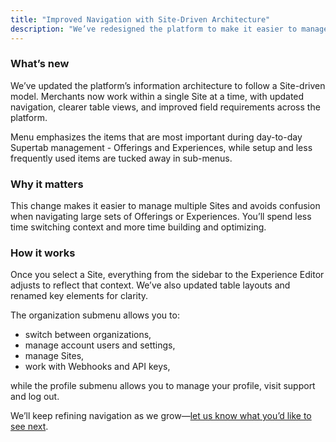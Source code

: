 ```yaml
---
title: "Improved Navigation with Site-Driven Architecture"
description: "We’ve redesigned the platform to make it easier to manage multiple Sites—so you can stay focused and find what you need faster. "
---
```


### **What’s new**

We’ve updated the platform’s information architecture to follow a Site-driven model. Merchants now work within a single Site at a time, with updated navigation, clearer table views, and improved field requirements across the platform.

Menu emphasizes the items that are most important during day-to-day Supertab management - Offerings and Experiences, while setup and less frequently used items are tucked away in sub-menus.

### **Why it matters**

This change makes it easier to manage multiple Sites and avoids confusion when navigating large sets of Offerings or Experiences. You’ll spend less time switching context and more time building and optimizing.

### **How it works**

Once you select a Site, everything from the sidebar to the Experience Editor adjusts to reflect that context. We’ve also updated table layouts and renamed key elements for clarity.

The organization submenu allows you to:

- switch between organizations,
- manage account users and settings,
- manage Sites,
- work with Webhooks and API keys,

while the profile submenu allows you to manage your profile, visit support and log out.

We’ll keep refining navigation as we grow—[let us know what you’d like to see next](mailto:product@supertab.co).
